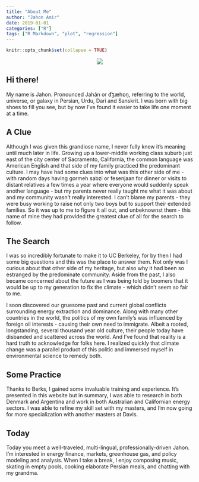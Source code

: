 ```yaml
---
title: "About Me"
author: "Jahon Amir"
date: 2019-01-01
categories: ["R"]
tags: ["R Markdown", "plot", "regression"]
---
```


```r
knitr::opts_chunk$set(collapse = TRUE)
```
<center>
![](/post/About_files/Jahon.png)
</center>

## Hi there!

My name is Jahon. Pronounced Jahân or d͡ʒæhɒŋ, referring to the world, universe, or galaxy in Persian, Urdu, Dari and Sanskrit. I was born with big shoes to fill you see, but by now I've found it easier to take life one moment at a time. 

## A Clue

Although I was given this grandiose name, I never fully knew it's meaning until much later in life. Growing up a lower-middle working class suburb just east of the city center of Sacramento, California, the common language was American English and that side of my family practiced the predominant culture. I may have had some clues into what was this other side of me - with random days having gormeh sabzi or fesenjaan for dinner or visits to distant relatives a few times a year where everyone would suddenly speak another language - but my parents never really taught me what it was about and my community wasn't really interested. I can't blame my parents - they were busy working to raise not only two boys but to support their extended families. So it was up to me to figure it all out, and unbeknownst them - this name of mine they had provided the greatest clue of all for the search to follow. 

## The Search

I was so incredibly fortunate to make it to UC Berkeley, for by then I had some big questions and this was the place to answer them.  Not only was I curious about that other side of my heritage, but also why it had been so estranged by the predominate community. Aside from the past, I also became concerned about the future as I was being told by boomers that it would be up to my generation to fix the climate - which didn't seem so fair to me.  

I soon discovered our gruesome past and current global conflicts surrounding energy extraction and dominance. Along with many other countries in the world, the politics of my own family's was influenced by foreign oil interests - causing their own need to immigrate. Albeit a rooted, longstanding, several thousand year old culture, their people today have disbanded and scattered across the world. And I've found that reality is a hard truth to acknowledge for folks here. I realized quickly that climate change was a parallel product of this politic and immersed myself in environmental science to remedy both.

## Some Practice

Thanks to Berks, I gained some invaluable training and experience.  It's presented in this website but in summary, I was able to research in both Denmark and Argentina and work in both Australian and Californian energy sectors. I was able to refine my skill set with my masters, and I'm now going for more specialization with another masters at Davis.

## Today

Today you meet a well-traveled, multi-lingual, professionally-driven Jahon. I'm interested in energy finance, markets, greenhouse gas, and policy modeling and analysis. When I take a break, I enjoy composing music, skating in empty pools, cooking elaborate Persian meals, and chatting with my grandma. 

